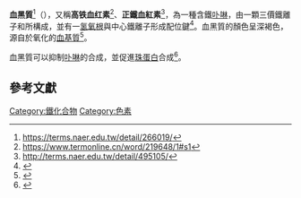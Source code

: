 {{Orphan|time=2022-06-29T14:20:56+00:00}}
{{chembox
| Verifiedfields = changed
| Watchedfields = changed
| verifiedrevid = 449924799
| ImageFile=Hematin b.svg
| ImageSize=300px
| OtherNames=
| EC =239-518-9
|Section1={{Chembox Identifiers
| CASNo_Ref = {{cascite|correct|??}}
| CASNo=15489-90-4
| PubChem=5280817
| ChemSpiderID_Ref = {{chemspidercite|changed|chemspider}}
| ChemSpiderID = 
| SMILES = CC1C2CC3NC(CC4C(=C(C([N-]4)CC5NC(CC(C1CCC(=O)O)[N-]2)C(=C5C)CCC(=O)O)C)C=C)C(=C3C=C)C.[OH-].[Fe+3]
| InChIKey = DVJHGZPPXLPYLP-UHFFFAOYSA-M
| StdInChI_Ref = {{stdinchicite|changed|chemspider}}
| StdInChI = 1S/C34H48N4O4.Fe.H2O/c1-7-21-17(3)25-13-26-19(5)23(9-11-33(39)40)31(37-26)16-32-24(10-12-34(41)42)20(6)28(38-32)15-30-22(8-2)18(4)27(36-30)14-29(21)35-25;;/h7-8,20,24-32,36-37H,1-2,9-16H2,3-6H3,(H,39,40)(H,41,42);;1H2/q-2;+3;/p-1
| StdInChIKey_Ref = {{stdinchicite|changed|chemspider}}
| StdInChIKey = 
| MeSHName=
| UNI=0WP180G15G
  }}
|Section2={{Chembox Properties
| Formula=
| MolarMass=
| Appearance=
| Density=
| MeltingPt=
| BoilingPt=
| Solubility=
  }}
|Section3={{Chembox Hazards
| MainHazards=
| FlashPt=
| AutoignitionPt =
  }}
}}

'''血黑質'''<ref>https://terms.naer.edu.tw/detail/266019/</ref>（{{lang-en|hematin}}），又稱'''高铁血红素'''<ref>https://www.termonline.cn/word/219648/1#s1</ref>、'''正鐵血紅素'''<ref>http://terms.naer.edu.tw/detail/495105/</ref>，為一種含鐵[[卟啉|卟啉]]，由一顆三價鐵離子和{{tsl|en|protoporphyrin IX|原紫質IX}}所構成，並有一[[氢氧根|氢氧根]]與中心鐵離子形成配位鍵<ref>{{DorlandsDict|four/000047749|hematin}}</ref>。血黑質的顏色呈深褐色，源自於氧化的[[血基質|血基質]]<ref>{{Cite journal|title = haematin. (n.d.) Miller-Keane Encyclopedia and Dictionary of Medicine, Nursing, and Allied Health, Seventh Edition. (2003). Retrieved December 17 2015|url = http://medical-dictionary.thefreedictionary.com/haematin|journal = |access-date = 2017-03-01|archive-date = 2016-12-21|archive-url = https://web.archive.org/web/20161221025200/http://medical-dictionary.thefreedictionary.com/haematin|dead-url = no}}</ref>。

血黑質可以抑制[[卟啉|卟啉]]的合成，並促進[[珠蛋白|珠蛋白]]合成<ref>{{Cite journal|title = haematin. (n.d.) Dorland's Medical Dictionary for Health Consumers. (2007). Retrieved December 17 2015|url = http://medical-dictionary.thefreedictionary.com/haematin|journal = |access-date = 2017-03-01|archive-date = 2016-12-21|archive-url = https://web.archive.org/web/20161221025200/http://medical-dictionary.thefreedictionary.com/haematin|dead-url = no}}</ref>。

== 參考文獻 ==
{{Reflist}}

[[Category:鐵化合物|Category:鐵化合物]]
[[Category:色素|Category:色素]]
{{organic-compound-stub}}